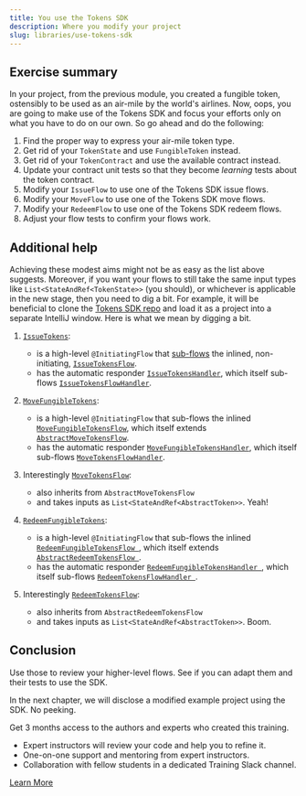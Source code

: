 ```yaml
---
title: You use the Tokens SDK
description: Where you modify your project
slug: libraries/use-tokens-sdk
---
```



## Exercise summary

In your project, from the previous module, you created a fungible token, ostensibly to be used as an air-mile by the world's airlines. Now, oops, you are going to make use of the Tokens SDK and focus your efforts only on what you have to do on our own. So go ahead and do the following:

1. Find the proper way to express your air-mile token type.
2. Get rid of your `TokenState` and use `FungibleToken` instead.
3. Get rid of your `TokenContract` and use the available contract instead.
4. Update your contract unit tests so that they become _learning_ tests about the token contract.
5. Modify your `IssueFlow` to use one of the Tokens SDK issue flows.
6. Modify your `MoveFlow` to use one of the Tokens SDK move flows.
7. Modify your `RedeemFlow` to use one of the Tokens SDK redeem flows.
8. Adjust your flow tests to confirm your flows work.

## Additional help

Achieving these modest aims might not be as easy as the list above suggests. Moreover, if you want your flows to still take the same input types like `List<StateAndRef<TokenState>>` (you should), or whichever is applicable in the new stage, then you need to dig a bit. For example, it will be beneficial to clone the [Tokens SDK repo](https://github.com/corda/token-sdk) and load it as a project into a separate IntelliJ window. Here is what we mean by digging a bit.

1. [`IssueTokens`](https://github.com/corda/token-sdk/blob/5f189fbf54c400343729155a856b99ed91d40da8/workflows/src/main/kotlin/com/r3/corda/lib/tokens/workflows/flows/rpc/IssueTokens.kt):

    * is a high-level `@InitiatingFlow` that [sub-flows](https://github.com/corda/token-sdk/blob/5f189fbf54c400343729155a856b99ed91d40da8/workflows/src/main/kotlin/com/r3/corda/lib/tokens/workflows/flows/rpc/IssueTokens.kt#L37) the inlined, non-initiating, [`IssueTokensFlow`](https://github.com/corda/token-sdk/blob/5f189fbf54c400343729155a856b99ed91d40da8/workflows/src/main/kotlin/com/r3/corda/lib/tokens/workflows/flows/issue/IssueTokensFlow.kt).
    * has the automatic responder [`IssueTokensHandler`](https://github.com/corda/token-sdk/blob/5f189fbf54c400343729155a856b99ed91d40da8/workflows/src/main/kotlin/com/r3/corda/lib/tokens/workflows/flows/rpc/IssueTokens.kt#L45), which itself sub-flows [`IssueTokensFlowHandler`](https://github.com/corda/token-sdk/blob/5f189fbf54c400343729155a856b99ed91d40da8/workflows/src/main/kotlin/com/r3/corda/lib/tokens/workflows/flows/issue/IssueTokensFlowHandler.kt).
2. [`MoveFungibleTokens`](https://github.com/corda/token-sdk/blob/5f189fbf54c400343729155a856b99ed91d40da8/workflows/src/main/kotlin/com/r3/corda/lib/tokens/workflows/flows/rpc/MoveTokens.kt#L33):

    * is a high-level `@InitiatingFlow` that sub-flows the inlined [`MoveFungibleTokensFlow`](https://github.com/corda/token-sdk/blob/5f189fbf54c400343729155a856b99ed91d40da8/workflows/src/main/kotlin/com/r3/corda/lib/tokens/workflows/flows/move/MoveFungibleTokensFlow.kt#L25-L33), which itself extends [`AbstractMoveTokensFlow`](https://github.com/corda/token-sdk/blob/5f189fbf54c400343729155a856b99ed91d40da8/workflows/src/main/kotlin/com/r3/corda/lib/tokens/workflows/flows/move/AbstractMoveTokensFlow.kt).
    * has the automatic responder [`MoveFungibleTokensHandler`](https://github.com/corda/token-sdk/blob/5f189fbf54c400343729155a856b99ed91d40da8/workflows/src/main/kotlin/com/r3/corda/lib/tokens/workflows/flows/rpc/MoveTokens.kt#L70-L73), which itself sub-flows [`MoveTokensFlowHandler`](https://github.com/corda/token-sdk/blob/5f189fbf54c400343729155a856b99ed91d40da8/workflows/src/main/kotlin/com/r3/corda/lib/tokens/workflows/flows/move/MoveTokensFlowHandler.kt).
3. Interestingly [`MoveTokensFlow`](https://github.com/corda/token-sdk/blob/5f189fbf54c400343729155a856b99ed91d40da8/workflows/src/main/kotlin/com/r3/corda/lib/tokens/workflows/flows/move/MoveTokensFlow.kt#L22-L29):

    * also inherits from `AbstractMoveTokensFlow`
    * and takes inputs as `List<StateAndRef<AbstractToken>>`. Yeah!
4. [`RedeemFungibleTokens`](https://github.com/corda/token-sdk/blob/5f189fbf54c400343729155a856b99ed91d40da8/workflows/src/main/kotlin/com/r3/corda/lib/tokens/workflows/flows/rpc/RedeemTokens.kt#L17):

    * is a high-level `@InitiatingFlow` that sub-flows the inlined [`RedeemFungibleTokensFlow `](https://github.com/corda/token-sdk/blob/5f189fbf54c400343729155a856b99ed91d40da8/workflows/src/main/kotlin/com/r3/corda/lib/tokens/workflows/flows/redeem/RedeemFungibleTokensFlow.kt), which itself extends [`AbstractRedeemTokensFlow `](https://github.com/corda/token-sdk/blob/5f189fbf54c400343729155a856b99ed91d40da8/workflows/src/main/kotlin/com/r3/corda/lib/tokens/workflows/flows/redeem/AbstractRedeemTokensFlow.kt).
    * has the automatic responder [`RedeemFungibleTokensHandler `](https://github.com/corda/token-sdk/blob/5f189fbf54c400343729155a856b99ed91d40da8/workflows/src/main/kotlin/com/r3/corda/lib/tokens/workflows/flows/rpc/RedeemTokens.kt#L35-L38), which itself sub-flows [`RedeemTokensFlowHandler `](https://github.com/corda/token-sdk/blob/5f189fbf54c400343729155a856b99ed91d40da8/workflows/src/main/kotlin/com/r3/corda/lib/tokens/workflows/flows/redeem/RedeemTokensFlowHandler.kt).
5. Interestingly [`RedeemTokensFlow`](https://github.com/corda/token-sdk/blob/5f189fbf54c400343729155a856b99ed91d40da8/workflows/src/main/kotlin/com/r3/corda/lib/tokens/workflows/flows/redeem/RedeemTokensFlow.kt#L23-L30):

    * also inherits from `AbstractRedeemTokensFlow`
    * and takes inputs as `List<StateAndRef<AbstractToken>>`. Boom.

## Conclusion

Use those to review your higher-level flows. See if you can adapt them and their tests to use the SDK.

In the next chapter, we will disclose a modified example project using the SDK. No peeking.

<HighlightBox type="support">

Get 3 months access to the authors and experts who created this training.

* Expert instructors will review your code and help you to refine it.
* One-on-one support and mentoring from expert instructors.
* Collaboration with fellow students in a dedicated Training Slack channel.

<div class="cta-wrapper">
<a href="/in-closing/get-paid-support/" class="cta-button">Learn More</a>
</div>

</HighlightBox>
